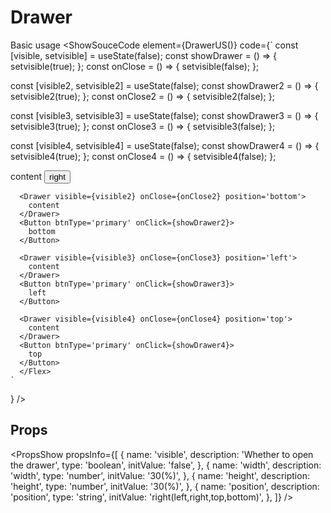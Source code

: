 

# Drawer


Basic usage
<ShowSouceCode
  element={DrawerUS()}
  code={`
    const [visible, setvisible] = useState(false);
  const showDrawer = () => {
    setvisible(true);
  };
  const onClose = () => {
    setvisible(false);
  };

  const [visible2, setvisible2] = useState(false);
  const showDrawer2 = () => {
    setvisible2(true);
  };
  const onClose2 = () => {
    setvisible2(false);
  };

  const [visible3, setvisible3] = useState(false);
  const showDrawer3 = () => {
    setvisible3(true);
  };
  const onClose3 = () => {
    setvisible3(false);
  };

  const [visible4, setvisible4] = useState(false);
  const showDrawer4 = () => {
    setvisible4(true);
  };
  const onClose4 = () => {
    setvisible4(false);
  };

   <Flex x='start'>
      <Drawer visible={visible} onClose={onClose}>
        content
      </Drawer>
      <Button btnType='primary' onClick={showDrawer}>
        right
      </Button>

      <Drawer visible={visible2} onClose={onClose2} position='bottom'>
        content
      </Drawer>
      <Button btnType='primary' onClick={showDrawer2}>
        bottom
      </Button>

      <Drawer visible={visible3} onClose={onClose3} position='left'>
        content
      </Drawer>
      <Button btnType='primary' onClick={showDrawer3}>
        left
      </Button>

      <Drawer visible={visible4} onClose={onClose4} position='top'>
        content
      </Drawer>
      <Button btnType='primary' onClick={showDrawer4}>
        top
      </Button>
      </Flex>
    `
  }
  />


## Props
<PropsShow propsInfo={[
  {
    name: 'visible',
    description: 'Whether to open the drawer',
    type: 'boolean',
    initValue: 'false',
  },
  {
    name: 'width',
    description: 'width',
    type: 'number',
    initValue: '30(%)',
  },
  {
    name: 'height',
    description: 'height',
    type: 'number',
    initValue: '30(%)',
  },
  {
    name: 'position',
    description: 'position',
    type: 'string',
    initValue: 'right(left,right,top,bottom)',
  },
]} />
